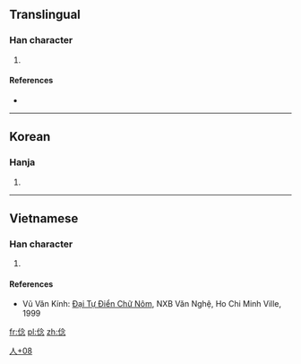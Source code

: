 ==Translingual==

===Han character===
{{Han char|rn=9|rad=人|as=08|sn=10|four=|canj=人人戈心 (OOIP)}}

# {{defn|Han|sort=人08}}

====References====
* {{Han ref|kx=0109.171|dkj=|dj=|hdz=|uh=346B|ud=13419|bh=|bd=}}

----

==Korean==

===Hanja===
{{ko-hanja|hangeul=[[념]]([[염]])|rv=nyeom(yeom)|mr=nyŏm(yŏm)|y=nyem(<sup>n</sup>yem)}}

# {{defn|lang=ko|sort=人08}}

----

==Vietnamese==

===Han character===
{{vi-chunom|[[nộm]]}}
# {{defn|lang=vi|sort=人08}}

====References====
* Vũ Văn Kính: [[Đại Tự Điển Chữ Nôm]], NXB Văn Nghệ, Ho Chi Minh Ville, 1999

[[Category:Vietnamese-only CJKV Characters|人+08]]

[[fr:㑫]]
[[pl:㑫]]
[[zh:㑫]]